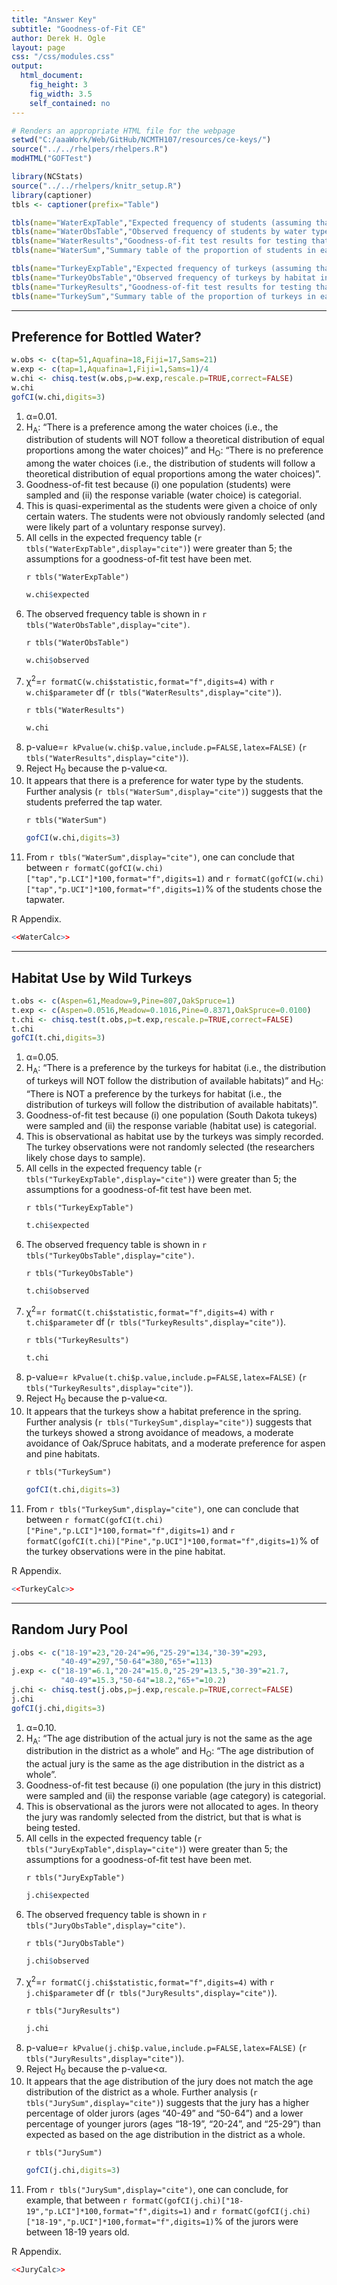 ```yaml
---
title: "Answer Key"
subtitle: "Goodness-of-Fit CE"
author: Derek H. Ogle
layout: page
css: "/css/modules.css"
output:
  html_document:
    fig_height: 3
    fig_width: 3.5
    self_contained: no
---
```


```r
# Renders an appropriate HTML file for the webpage
setwd("C:/aaaWork/Web/GitHub/NCMTH107/resources/ce-keys/")
source("../../rhelpers/rhelpers.R")
modHTML("GOFTest")
```

```r
library(NCStats)
source("../../rhelpers/knitr_setup.R")
library(captioner)
tbls <- captioner(prefix="Table")

tbls(name="WaterExpTable","Expected frequency of students (assuming that Ho is true) by water type choice.")
tbls(name="WaterObsTable","Observed frequency of students by water type choice.")
tbls(name="WaterResults","Goodness-of-fit test results for testing that the distribution of students was the same among water type choices.")
tbls(name="WaterSum","Summary table of the proportion of students in each water type choice, with 95% confidence intervals and expected proportions from the goodness-of-fit test.")

tbls(name="TurkeyExpTable","Expected frequency of turkeys (assuming that Ho is true) by habitat in the spring.")
tbls(name="TurkeyObsTable","Observed frequency of turkeys by habitat in the spring.")
tbls(name="TurkeyResults","Goodness-of-fit test results for testing that the distribution of turkeys in the spring is the same as the disribution of available habitats.")
tbls(name="TurkeySum","Summary table of the proportion of turkeys in each habitat type, with 95% confidence intervals and expected proportions from the goodness-of-fit test.")

```

----

## Preference for Bottled Water?

```r
w.obs <- c(tap=51,Aquafina=18,Fiji=17,Sams=21)
w.exp <- c(tap=1,Aquafina=1,Fiji=1,Sams=1)/4
w.chi <- chisq.test(w.obs,p=w.exp,rescale.p=TRUE,correct=FALSE)
w.chi
gofCI(w.chi,digits=3)
```

<ol>
<li>&alpha;=0.01.</li>
<li>H<sub>A</sub>: "There is a preference among the water choices (i.e., the distribution of students will NOT follow a theoretical distribution of equal proportions among the water choices)" and H<sub>O</sub>: "There is no preference among the water choices (i.e., the distribution of students will follow a theoretical distribution of equal proportions among the water choices)".</li>
<li>Goodness-of-fit test because (i) one population (students) were sampled and (ii) the response variable (water choice) is categorial.</li>
<li>This is quasi-experimental as the students were given a choice of only certain waters.  The students were not obviously randomly selected (and were likely part of a voluntary response survey).</li>
<li>All cells in the expected frequency table (`r tbls("WaterExpTable",display="cite")`) were greater than 5; the assumptions for a goodness-of-fit test have been met.</li>

`r tbls("WaterExpTable")`

```r
w.chi$expected
```

<li>The observed frequency table is shown in `r tbls("WaterObsTable",display="cite")`.</li>

`r tbls("WaterObsTable")`

```r
w.chi$observed
```

<li>&chi;<sup>2</sup>=`r formatC(w.chi$statistic,format="f",digits=4)` with `r w.chi$parameter` df (`r tbls("WaterResults",display="cite")`).</li>

`r tbls("WaterResults")`

```r
w.chi
```

<li>p-value=`r kPvalue(w.chi$p.value,include.p=FALSE,latex=FALSE)` (`r tbls("WaterResults",display="cite")`).</li>
<li>Reject H<sub>0</sub> because the p-value&lt;&alpha;.</li>
<li>It appears that there is a preference for water type by the students.  Further analysis (`r tbls("WaterSum",display="cite")`) suggests that the students preferred the tap water.</li>

`r tbls("WaterSum")`

```r
gofCI(w.chi,digits=3)
```

<li>From `r tbls("WaterSum",display="cite")`, one can conclude that between `r formatC(gofCI(w.chi)["tap","p.LCI"]*100,format="f",digits=1)` and  `r formatC(gofCI(w.chi)["tap","p.UCI"]*100,format="f",digits=1)`% of the students chose the tapwater.</li>
</ol>

R Appendix.
```r
<<WaterCalc>>
```

----

## Habitat Use by Wild Turkeys

```r
t.obs <- c(Aspen=61,Meadow=9,Pine=807,OakSpruce=1)
t.exp <- c(Aspen=0.0516,Meadow=0.1016,Pine=0.8371,OakSpruce=0.0100)
t.chi <- chisq.test(t.obs,p=t.exp,rescale.p=TRUE,correct=FALSE)
t.chi
gofCI(t.chi,digits=3)
```

<ol>
<li>&alpha;=0.05.</li>
<li>H<sub>A</sub>: "There is a preference by the turkeys for habitat (i.e., the distribution of turkeys will NOT follow the distribution of available habitats)" and H<sub>O</sub>: "There is NOT a preference by the turkeys for habitat (i.e., the distribution of turkeys will follow the distribution of available habitats)".</li>
<li>Goodness-of-fit test because (i) one population (South Dakota tukeys) were sampled and (ii) the response variable (habitat use) is categorial.</li>
<li>This is observational as habitat use by the turkeys was simply recorded.  The turkey observations were not randomly selected (the researchers likely chose days to sample).</li>
<li>All cells in the expected frequency table (`r tbls("TurkeyExpTable",display="cite")`) were greater than 5; the assumptions for a goodness-of-fit test have been met.</li>

`r tbls("TurkeyExpTable")`

```r
t.chi$expected
```

<li>The observed frequency table is shown in `r tbls("TurkeyObsTable",display="cite")`.</li>

`r tbls("TurkeyObsTable")`

```r
t.chi$observed
```

<li>&chi;<sup>2</sup>=`r formatC(t.chi$statistic,format="f",digits=4)` with `r t.chi$parameter` df (`r tbls("TurkeyResults",display="cite")`).</li>

`r tbls("TurkeyResults")`

```r
t.chi
```

<li>p-value=`r kPvalue(t.chi$p.value,include.p=FALSE,latex=FALSE)` (`r tbls("TurkeyResults",display="cite")`).</li>
<li>Reject H<sub>0</sub> because the p-value&lt;&alpha;.</li>
<li>It appears that the turkeys show a habitat preference in the spring.  Further analysis (`r tbls("TurkeySum",display="cite")`) suggests that the turkeys showed a strong avoidance of meadows, a moderate avoidance of Oak/Spruce habitats, and a moderate preference for aspen and pine habitats.</li>

`r tbls("TurkeySum")`

```r
gofCI(t.chi,digits=3)
```

<li>From `r tbls("TurkeySum",display="cite")`, one can conclude that between `r formatC(gofCI(t.chi)["Pine","p.LCI"]*100,format="f",digits=1)` and `r formatC(gofCI(t.chi)["Pine","p.UCI"]*100,format="f",digits=1)`% of the turkey observations were in the pine habitat.</li>
</ol>

R Appendix.
```r
<<TurkeyCalc>>
```

----

## Random Jury Pool

```r
j.obs <- c("18-19"=23,"20-24"=96,"25-29"=134,"30-39"=293,
           "40-49"=297,"50-64"=380,"65+"=113)
j.exp <- c("18-19"=6.1,"20-24"=15.0,"25-29"=13.5,"30-39"=21.7,
           "40-49"=15.3,"50-64"=18.2,"65+"=10.2)
j.chi <- chisq.test(j.obs,p=j.exp,rescale.p=TRUE,correct=FALSE)
j.chi
gofCI(j.chi,digits=3)
```

<ol>
<li>&alpha;=0.10.</li>
<li>H<sub>A</sub>: "The age distribution of the actual jury is not the same as the age distribution in the district as a whole" and H<sub>O</sub>: "The age distribution of the actual jury is the same as the age distribution in the district as a whole".</li>
<li>Goodness-of-fit test because (i) one population (the jury in this district) were sampled and (ii) the response variable (age category) is categorial.</li>
<li>This is observational as the jurors were not allocated to ages.  In theory the jury was randomly selected from the district, but that is what is being tested.</li>
<li>All cells in the expected frequency table (`r tbls("JuryExpTable",display="cite")`) were greater than 5; the assumptions for a goodness-of-fit test have been met.</li>

`r tbls("JuryExpTable")`

```r
j.chi$expected
```

<li>The observed frequency table is shown in `r tbls("JuryObsTable",display="cite")`.</li>

`r tbls("JuryObsTable")`

```r
j.chi$observed
```

<li>&chi;<sup>2</sup>=`r formatC(j.chi$statistic,format="f",digits=4)` with `r j.chi$parameter` df (`r tbls("JuryResults",display="cite")`).</li>

`r tbls("JuryResults")`

```r
j.chi
```

<li>p-value=`r kPvalue(j.chi$p.value,include.p=FALSE,latex=FALSE)` (`r tbls("JuryResults",display="cite")`).</li>
<li>Reject H<sub>0</sub> because the p-value&lt;&alpha;.</li>
<li>It appears that the age distribution of the jury does not match the age distribution of the district as a whole.  Further analysis (`r tbls("JurySum",display="cite")`) suggests that the jury has a higher percentage of older jurors (ages "40-49" and "50-64") and a lower percentage of younger jurors (ages "18-19", "20-24", and "25-29") than expected as based on the age distribution in the district as a whole.</li>

`r tbls("JurySum")`

```r
gofCI(j.chi,digits=3)
```

<li>From `r tbls("JurySum",display="cite")`, one can conclude, for example, that between `r formatC(gofCI(j.chi)["18-19","p.LCI"]*100,format="f",digits=1)` and `r formatC(gofCI(j.chi)["18-19","p.UCI"]*100,format="f",digits=1)`% of the jurors were between 18-19 years old.</li>
</ol>

R Appendix.
```r
<<JuryCalc>>
```
